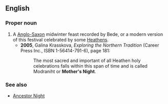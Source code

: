 ==English==

===Proper noun===
{{en-proper noun}}

# A [[Anglo-Saxon]] midwinter feast recorded by Bede, or a modern version of this festival celebrated by some [[Heathen]]s.
#* '''2005''', Galina Krasskova, ''Exploring the Northern Tradition'' (Career Press Inc., ISBN 1-56414-791-6), page 181:
#*: The most sacred and important of all Heathen holy celebrations falls within this span of time and is called Modraniht or '''Mother's Night'''.

===See also===
* [[Ancestor Night]]